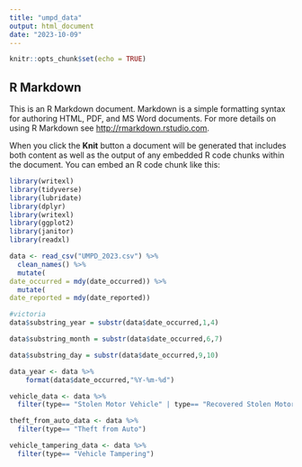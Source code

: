 ```yaml
---
title: "umpd_data"
output: html_document
date: "2023-10-09"
---
```


```r
knitr::opts_chunk$set(echo = TRUE)
```

## R Markdown

This is an R Markdown document. Markdown is a simple formatting syntax for authoring HTML, PDF, and MS Word documents. For more details on using R Markdown see <http://rmarkdown.rstudio.com>.

When you click the **Knit** button a document will be generated that includes both content as well as the output of any embedded R code chunks within the document. You can embed an R code chunk like this:

```r
library(writexl)
library(tidyverse)
library(lubridate)
library(dplyr)
library(writexl)
library(ggplot2)
library(janitor)
library(readxl)
```

```r
data <- read_csv("UMPD_2023.csv") %>%
  clean_names() %>%
  mutate(
date_occurred = mdy(date_occurred)) %>%
  mutate(
date_reported = mdy(date_reported))

#victoria
data$substring_year = substr(data$date_occurred,1,4)

data$substring_month = substr(data$date_occurred,6,7)

data$substring_day = substr(data$date_occurred,9,10)

data_year <- data %>% 
    format(data$date_occurred,"%Y-%m-%d")

vehicle_data <- data %>% 
  filter(type== "Stolen Motor Vehicle" | type== "Recovered Stolen Motor Vehicle")

theft_from_auto_data <- data %>% 
  filter(type== "Theft from Auto")

vehicle_tampering_data <- data %>% 
  filter(type== "Vehicle Tampering")
```
